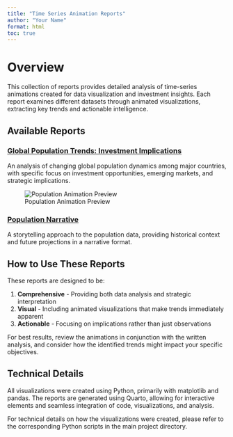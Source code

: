 ```yaml
---
title: "Time Series Animation Reports"
author: "Your Name"
format: html
toc: true
---
```


# Overview

This collection of reports provides detailed analysis of time-series animations created for data visualization and investment insights. Each report examines different datasets through animated visualizations, extracting key trends and actionable intelligence.

## Available Reports

### [Global Population Trends: Investment Implications](population_animation_report.html)

An analysis of changing global population dynamics among major countries, with specific focus on investment opportunities, emerging markets, and strategic implications.

![Population Animation Preview](population_final_frame.png)

### [Population Narrative](population_story.html)

A storytelling approach to the population data, providing historical context and future projections in a narrative format.

## How to Use These Reports

These reports are designed to be:

1. **Comprehensive** - Providing both data analysis and strategic interpretation
2. **Visual** - Including animated visualizations that make trends immediately apparent
3. **Actionable** - Focusing on implications rather than just observations

For best results, review the animations in conjunction with the written analysis, and consider how the identified trends might impact your specific objectives.

## Technical Details

All visualizations were created using Python, primarily with matplotlib and pandas. The reports are generated using Quarto, allowing for interactive elements and seamless integration of code, visualizations, and analysis.

For technical details on how the visualizations were created, please refer to the corresponding Python scripts in the main project directory.
